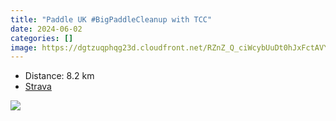 ```yaml
---
title: "Paddle UK #BigPaddleCleanup with TCC"
date: 2024-06-02
categories: []
image: https://dgtzuqphqg23d.cloudfront.net/RZnZ_Q_ciWcybUuDt0hJxFctAVYQdrq0_oUV30kno2g-768x576.jpg
---
```


- Distance: 8.2 km
- [Strava](https://www.strava.com/activities/11555714357)



![](https://dgtzuqphqg23d.cloudfront.net/RZnZ_Q_ciWcybUuDt0hJxFctAVYQdrq0_oUV30kno2g-768x576.jpg)



